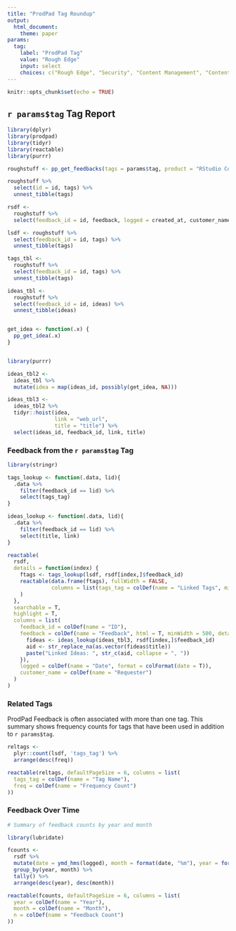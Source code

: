 ```yaml
---
title: "ProdPad Tag Roundup"
output: 
  html_document:
    theme: paper
params:
  tag:
    label: "ProdPad Tag"
    value: "Rough Edge"
    input: select
    choices: c("Rough Edge", "Security", "Content Management", "Content Execution", "Content Promotion")
---
```


```r
knitr::opts_chunk$set(echo = TRUE)
```

## ``r params$tag`` Tag Report {.tabset}

```r
library(dplyr)
library(prodpad)
library(tidyr)
library(reactable)
library(purrr)

roughstuff <- pp_get_feedbacks(tags = params$tag, product = "RStudio Connect")

roughstuff %>% 
  select(id = id, tags) %>% 
  unnest_tibble(tags)

rsdf <-
  roughstuff %>% 
  select(feedback_id = id, feedback, logged = created_at, customer_name, customer_company)

lsdf <- roughstuff %>%
  select(feedback_id = id, tags) %>%
  unnest_tibble(tags)

```


```r
tags_tbl <-
  roughstuff %>%
  select(feedback_id = id, tags) %>%
  unnest_tibble(tags)

ideas_tbl <- 
  roughstuff %>%
  select(feedback_id = id, ideas) %>%
  unnest_tibble(ideas)


get_idea <- function(.x) {
  pp_get_idea(.x)
}


library(purrr)

ideas_tbl2 <-
  ideas_tbl %>%
  mutate(idea = map(ideas_id, possibly(get_idea, NA)))

ideas_tbl3 <-
  ideas_tbl2 %>%
  tidyr::hoist(idea, 
               link = "web_url",
               title = "title") %>%
  select(ideas_id, feedback_id, link, title)
```

### Feedback from the `r params$tag` Tag

```r
library(stringr)

tags_lookup <- function(.data, lid){
  .data %>% 
    filter(feedback_id == lid) %>%
    select(tags_tag)
}

ideas_lookup <- function(.data, lid){
  .data %>% 
    filter(feedback_id == lid) %>%
    select(title, link)
}

reactable(
  rsdf, 
  details = function(index) {
    ftags <- tags_lookup(lsdf, rsdf[index,]$feedback_id)
    reactable(data.frame(ftags), fullWidth = FALSE,
              columns = list(tags_tag = colDef(name = "Linked Tags", minWidth = 150))
    )
  },
  searchable = T,
  highlight = T,
  columns = list(
    feedback_id = colDef(name = "ID"),
    feedback = colDef(name = "Feedback", html = T, minWidth = 500, details = function(index){
      fideas <- ideas_lookup(ideas_tbl3, rsdf[index,]$feedback_id)
      aid <- str_replace_na(as.vector(fideas$title))
      paste("Linked Ideas: ", str_c(aid, collapse = ", "))
    }),
    logged = colDef(name = "Date", format = colFormat(date = T)),
    customer_name = colDef(name = "Requester")
  )
)


```

### Related Tags

ProdPad Feedback is often associated with more than one tag. This summary shows frequency counts for tags that have been used in addition to `r params$tag`.

```r

reltags <- 
  plyr::count(lsdf, 'tags_tag') %>%
  arrange(desc(freq))

reactable(reltags, defaultPageSize = 6, columns = list(
  tags_tag = colDef(name = "Tag Name"),
  freq = colDef(name = "Frequency Count")
))
```

### Feedback Over Time

```r
# Summary of feedback counts by year and month

library(lubridate)

fcounts <- 
  rsdf %>%
  mutate(date = ymd_hms(logged), month = format(date, "%m"), year = format(date, "%Y")) %>%
  group_by(year, month) %>%
  tally() %>%
  arrange(desc(year), desc(month))

reactable(fcounts, defaultPageSize = 6, columns = list(
  year = colDef(name = "Year"),
  month = colDef(name = "Month"),
  n = colDef(name = "Feedback Count")
))
```
